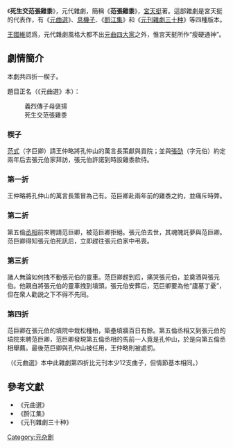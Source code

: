 《'''死生交范張雞黍'''》，元代雜劇，簡稱《'''范張雞黍'''》，[[宮天挺|宮天挺]]著。這部雜劇是宮天挺的代表作，有《[[元曲選|元曲選]]》、[[息機子|息機子]]、《[[酹江集|酹江集]]》和《[[元刊雜劇三十种|元刊雜劇三十种]]》等四種版本。

[[王國維|王國維]]認爲，元代雜劇風格大都不出[[元曲四大家|元曲四大家]]之外，惟宮天挺所作“瘦硬通神”。

==劇情簡介==
本劇共四折一楔子。

題目正名（《元曲選》本）：
:義烈傳子母襃揚
:死生交范張雞黍

===楔子===
[[范式_(汉朝)|范式]]（字巨卿）請王仲略將孔仲山的萬言長策獻與貢院；並與[[張劭|張劭]]（字元伯）約定兩年后去張元伯家拜訪，張元伯許諾到時設雞黍款待。

===第一折===
王仲略將孔仲山的萬言長策冒為己有。范巨卿赴兩年前的雞黍之約，並痛斥時弊。

===第二折===
第五倫[[丞相|丞相]]前來聘請范巨卿，被范巨卿拒絕。張元伯去世，其魂魄託夢與范巨卿。范巨卿得知張元伯死訊后，立即趕往張元伯家中弔喪。

===第三折===
諸人無論如何拽不動張元伯的靈車。范巨卿趕到后，痛哭張元伯，並奠酒與張元伯。他親自將張元伯的靈車拽到墳頭。張元伯安葬后，范巨卿要為他“廬墓丁憂”，但在衆人勸説之下不得不先囘。

===第四折===
范巨卿在張元伯的墳院中栽松種柏，築壘墳牆百日有餘。第五倫丞相又到張元伯的墳院來聘范巨卿，范巨卿發現第五倫丞相的馬前一人竟是孔仲山，於是向第五倫丞相舉薦。最後范巨卿與孔仲山被任用，王仲略則被處罰。

（《元曲選》本中此雜劇第四折比元刊本少12支曲子，但情節基本相同。）

==參考文獻==
{{refbegin}}
*《元曲選》
*《酹江集》
*《元刊雜劇三十种》
{{refend}}

[[Category:元杂剧|Category:元杂剧]]